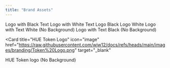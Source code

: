 ```yaml
---
title: "Brand Assets"
---
```


<CardGroup cols={2}>
  <Card
    title="Logo with Black Text"
    icon="image"
    href="https://raw.githubusercontent.com/wjw12/docs/21d9b8fe4be960cc2d22cf6e5a722a3810c1cef4/images/branding/Logo-with-text-black.svg"
    target="_blank"
  >
    Logo with Black Text
  </Card>
  <Card
    title="Logo with White Text"
    icon="image"
    href="https://raw.githubusercontent.com/wjw12/docs/21d9b8fe4be960cc2d22cf6e5a722a3810c1cef4/images/branding/Logo-with-text-white.svg"
    target="_blank"
  >
    Logo with White Text
  </Card>
  <Card
    title="Logo Black"
    icon="image"
    href="https://raw.githubusercontent.com/wjw12/docs/21d9b8fe4be960cc2d22cf6e5a722a3810c1cef4/images/branding/Logo-Lines-Black.svg"
    target="_blank"
  >
    Logo Black 
  </Card>
  <Card
    title="Logo White"
    icon="image"
    href="https://raw.githubusercontent.com/wjw12/docs/21d9b8fe4be960cc2d22cf6e5a722a3810c1cef4/images/branding/Logo-Lines-White.svg"
    target="_blank"
  >
    Logo White
  </Card>
  <Card
    title="Logo with Text White (No BG)"
    icon="image"
    href="https://raw.githubusercontent.com/wjw12/docs/21d9b8fe4be960cc2d22cf6e5a722a3810c1cef4/images/branding/Logo-with-text-white-no-background.svg"
    target="_blank"
  >
    Logo with Text White (No Background)
  </Card>
  <Card
    title="Logo with Text Black (No BG)"
    icon="image"
    href="https://raw.githubusercontent.com/wjw12/docs/21d9b8fe4be960cc2d22cf6e5a722a3810c1cef4/images/branding/Logo-with-text-black-no-background.svg"
    target="_blank"
  >
    Logo with Text Black (No Background)
  </Card>

  <Card
    title="HUE Token Logo"
    icon="image"
    href="https://raw.githubusercontent.com/wjw12/docs/refs/heads/main/images/branding/Token%20Logo.png"
    target="_blank"
  >
   HUE Token logo (No Background)
  </Card>
</CardGroup>
